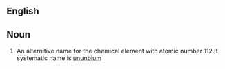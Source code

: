 ==English==


==Noun==
{{en-noun|sg=[[eka]]-[[mercury]]|-}}

#{{element}}An alternitive name for the chemical element with atomic number 112.It systematic name is [[ununbium]]